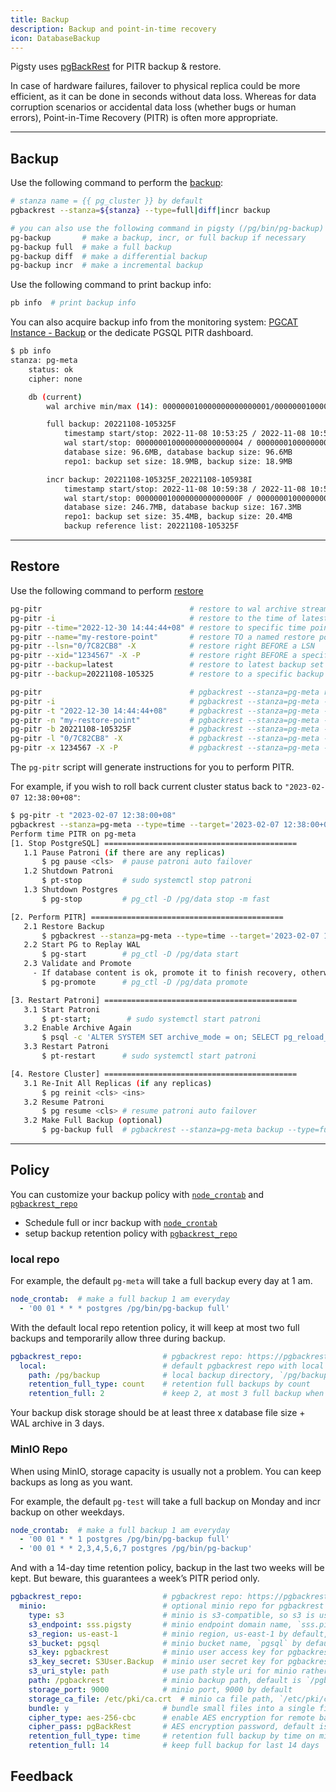 ```yaml
---
title: Backup
description: Backup and point-in-time recovery
icon: DatabaseBackup
---
```


Pigsty uses [pgBackRest](https://pgbackrest.org/) for PITR backup & restore.

In case of hardware failures, failover to physical replica could be more efficient, as it can be done in seconds without data loss.
Whereas for data corruption scenarios or accidental data loss (whether bugs or human errors), Point-in-Time Recovery (PITR) is often more appropriate.


--------

## Backup

Use the following command to perform the [backup](https://pgbackrest.org/command.html#command-backup):

```bash
# stanza name = {{ pg_cluster }} by default
pgbackrest --stanza=${stanza} --type=full|diff|incr backup

# you can also use the following command in pigsty (/pg/bin/pg-backup)
pg-backup       # make a backup, incr, or full backup if necessary
pg-backup full  # make a full backup
pg-backup diff  # make a differential backup
pg-backup incr  # make a incremental backup
```

Use the following command to print backup info:

```bash
pb info  # print backup info
```

You can also acquire backup info from the monitoring system: [PGCAT Instance - Backup](https://demo.pigsty.io/d/pgcat-instance/pgcat-instance?from=now-1h&to=now&var-job=pgsql&var-ds=Prometheus&orgId=1&viewPanel=158) or the dedicate PGSQL PITR dashboard.

```bash
$ pb info
stanza: pg-meta
    status: ok
    cipher: none

    db (current)
        wal archive min/max (14): 000000010000000000000001/000000010000000000000023

        full backup: 20221108-105325F
            timestamp start/stop: 2022-11-08 10:53:25 / 2022-11-08 10:53:29
            wal start/stop: 000000010000000000000004 / 000000010000000000000004
            database size: 96.6MB, database backup size: 96.6MB
            repo1: backup set size: 18.9MB, backup size: 18.9MB

        incr backup: 20221108-105325F_20221108-105938I
            timestamp start/stop: 2022-11-08 10:59:38 / 2022-11-08 10:59:41
            wal start/stop: 00000001000000000000000F / 00000001000000000000000F
            database size: 246.7MB, database backup size: 167.3MB
            repo1: backup set size: 35.4MB, backup size: 20.4MB
            backup reference list: 20221108-105325F
```





------

## Restore

Use the following command to perform [restore](https://pgbackrest.org/command.html#command-restore)

```bash
pg-pitr                                 # restore to wal archive stream end (e.g. used in case of entire DC failure)
pg-pitr -i                              # restore to the time of latest backup complete (not often used)
pg-pitr --time="2022-12-30 14:44:44+08" # restore to specific time point (in case of drop db, drop table)
pg-pitr --name="my-restore-point"       # restore TO a named restore point create by pg_create_restore_point
pg-pitr --lsn="0/7C82CB8" -X            # restore right BEFORE a LSN
pg-pitr --xid="1234567" -X -P           # restore right BEFORE a specific transaction id, then promote
pg-pitr --backup=latest                 # restore to latest backup set
pg-pitr --backup=20221108-105325        # restore to a specific backup set, which can be checked with pgbackrest info

pg-pitr                                 # pgbackrest --stanza=pg-meta restore
pg-pitr -i                              # pgbackrest --stanza=pg-meta --type=immediate restore
pg-pitr -t "2022-12-30 14:44:44+08"     # pgbackrest --stanza=pg-meta --type=time --target="2022-12-30 14:44:44+08" restore
pg-pitr -n "my-restore-point"           # pgbackrest --stanza=pg-meta --type=name --target=my-restore-point restore
pg-pitr -b 20221108-105325F             # pgbackrest --stanza=pg-meta --type=name --set=20221230-120101F restore
pg-pitr -l "0/7C82CB8" -X               # pgbackrest --stanza=pg-meta --type=lsn --target="0/7C82CB8" --target-exclusive restore
pg-pitr -x 1234567 -X -P                # pgbackrest --stanza=pg-meta --type=xid --target="0/7C82CB8" --target-exclusive --target-action=promote restore
```

The `pg-pitr` script will generate instructions for you to perform PITR.

For example, if you wish to roll back current cluster status back to `"2023-02-07 12:38:00+08"`:

```bash
$ pg-pitr -t "2023-02-07 12:38:00+08"
pgbackrest --stanza=pg-meta --type=time --target='2023-02-07 12:38:00+08' restore
Perform time PITR on pg-meta
[1. Stop PostgreSQL] ===========================================
   1.1 Pause Patroni (if there are any replicas)
       $ pg pause <cls>  # pause patroni auto failover
   1.2 Shutdown Patroni
       $ pt-stop         # sudo systemctl stop patroni
   1.3 Shutdown Postgres
       $ pg-stop         # pg_ctl -D /pg/data stop -m fast

[2. Perform PITR] ===========================================
   2.1 Restore Backup
       $ pgbackrest --stanza=pg-meta --type=time --target='2023-02-07 12:38:00+08' restore
   2.2 Start PG to Replay WAL
       $ pg-start        # pg_ctl -D /pg/data start
   2.3 Validate and Promote
     - If database content is ok, promote it to finish recovery, otherwise goto 2.1
       $ pg-promote      # pg_ctl -D /pg/data promote

[3. Restart Patroni] ===========================================
   3.1 Start Patroni
       $ pt-start;        # sudo systemctl start patroni
   3.2 Enable Archive Again
       $ psql -c 'ALTER SYSTEM SET archive_mode = on; SELECT pg_reload_conf();'
   3.3 Restart Patroni
       $ pt-restart      # sudo systemctl start patroni

[4. Restore Cluster] ===========================================
   3.1 Re-Init All Replicas (if any replicas)
       $ pg reinit <cls> <ins>
   3.2 Resume Patroni
       $ pg resume <cls> # resume patroni auto failover
   3.2 Make Full Backup (optional)
       $ pg-backup full  # pgbackrest --stanza=pg-meta backup --type=full
```




--------

## Policy

You can customize your backup policy with [`node_crontab`](/docs/node/param#node_crontab) and [`pgbackrest_repo`](/docs/pgsql/param#pgbackrest_repo)

- Schedule full or incr backup with [`node_crontab`](/docs/node/param#node_crontab)
- setup backup retention policy with [`pgbackrest_repo`](/docs/pgsql/param#pgbackrest_repo)

### local repo

For example, the default `pg-meta` will take a full backup every day at 1 am.

```yaml
node_crontab:  # make a full backup 1 am everyday
  - '00 01 * * * postgres /pg/bin/pg-backup full'
```

With the default local repo retention policy, it will keep at most two full backups and temporarily allow three during backup.

```yaml
pgbackrest_repo:                  # pgbackrest repo: https://pgbackrest.org/configuration.html#section-repository
  local:                          # default pgbackrest repo with local posix fs
    path: /pg/backup              # local backup directory, `/pg/backup` by default
    retention_full_type: count    # retention full backups by count
    retention_full: 2             # keep 2, at most 3 full backup when using local fs repo
```

Your backup disk storage should be at least three x database file size + WAL archive in 3 days.

### MinIO Repo

When using MinIO, storage capacity is usually not a problem. You can keep backups as long as you want.

For example, the default `pg-test` will take a full backup on Monday and incr backup on other weekdays.

```yaml
node_crontab:  # make a full backup 1 am everyday
  - '00 01 * * 1 postgres /pg/bin/pg-backup full'
  - '00 01 * * 2,3,4,5,6,7 postgres /pg/bin/pg-backup'
```

And with a 14-day time retention policy, backup in the last two weeks will be kept. But beware, this guarantees a week’s PITR period only.

```yaml
pgbackrest_repo:                  # pgbackrest repo: https://pgbackrest.org/configuration.html#section-repository=
  minio:                          # optional minio repo for pgbackrest
    type: s3                      # minio is s3-compatible, so s3 is used
    s3_endpoint: sss.pigsty       # minio endpoint domain name, `sss.pigsty` by default
    s3_region: us-east-1          # minio region, us-east-1 by default, useless for minio
    s3_bucket: pgsql              # minio bucket name, `pgsql` by default
    s3_key: pgbackrest            # minio user access key for pgbackrest
    s3_key_secret: S3User.Backup  # minio user secret key for pgbackrest
    s3_uri_style: path            # use path style uri for minio rather than host style
    path: /pgbackrest             # minio backup path, default is `/pgbackrest`
    storage_port: 9000            # minio port, 9000 by default
    storage_ca_file: /etc/pki/ca.crt  # minio ca file path, `/etc/pki/ca.crt` by default
    bundle: y                     # bundle small files into a single file
    cipher_type: aes-256-cbc      # enable AES encryption for remote backup repo
    cipher_pass: pgBackRest       # AES encryption password, default is 'pgBackRest'
    retention_full_type: time     # retention full backup by time on minio repo
    retention_full: 14            # keep full backup for last 14 days
```

## Feedback